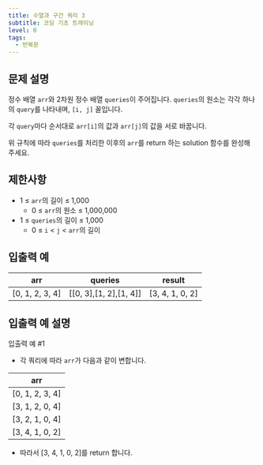 ```yaml
---
title: 수열과 구간 쿼리 3
subtitle: 코딩 기초 트레이닝
level: 0
tags:
  - 반복문
---
```


## 문제 설명

정수 배열 `arr`와 2차원 정수 배열 `queries`이 주어집니다. `queries`의 원소는 각각 하나의 `query`를 나타내며, `[i, j]` 꼴입니다.

각 `query`마다 순서대로 `arr[i]`의 값과 `arr[j]`의 값을 서로 바꿉니다.

위 규칙에 따라 `queries`를 처리한 이후의 `arr`를 return 하는 solution 함수를 완성해 주세요.

## 제한사항

- 1 ≤ `arr`의 길이 ≤ 1,000
  - 0 ≤ `arr`의 원소 ≤ 1,000,000
- 1 ≤ `queries`의 길이 ≤ 1,000
  - 0 ≤ `i` < `j` < `arr`의 길이

## 입출력 예

| arr               | queries                        | result            |
| ----------------- | ------------------------------ | ----------------- |
| \[0, 1, 2, 3, 4\] | \[\[0, 3\],\[1, 2\],\[1, 4\]\] | \[3, 4, 1, 0, 2\] |

## 입출력 예 설명

입출력 예 #1

- 각 쿼리에 따라 `arr`가 다음과 같이 변합니다.

| arr               |
| ----------------- |
| \[0, 1, 2, 3, 4\] |
| \[3, 1, 2, 0, 4\] |
| \[3, 2, 1, 0, 4\] |
| \[3, 4, 1, 0, 2\] |

- 따라서 \[3, 4, 1, 0, 2\]를 return 합니다.
